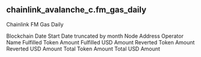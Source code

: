 ## chainlink_avalanche_c.fm_gas_daily 
Chainlink FM Gas Daily


<ParamField path="blockchain">
Blockchain
</ParamField>
<ParamField path="date_start">
Date Start
</ParamField>
<ParamField path="date_month">
Date truncated by month
</ParamField>
<ParamField path="node_address">
Node Address
</ParamField>
<ParamField path="operator_name">
Operator Name
</ParamField>
<ParamField path="fulfilled_token_amount">
Fulfilled Token Amount
</ParamField>
<ParamField path="fulfilled_usd_amount">
Fulfilled USD Amount
</ParamField>
<ParamField path="reverted_token_amount">
Reverted Token Amount
</ParamField>
<ParamField path="reverted_usd_amount">
Reverted USD Amount
</ParamField>
<ParamField path="total_token_amount">
Total Token Amount
</ParamField>
<ParamField path="total_usd_amount">
Total USD Amount
</ParamField>
